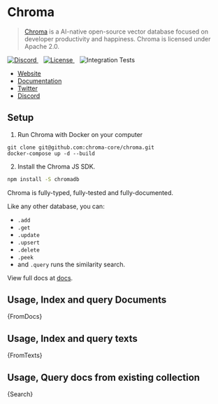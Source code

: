 
# Chroma

>[Chroma](https://docs.trychroma.com/getting-started) is a AI-native open-source vector database focused on developer productivity and happiness. Chroma is licensed under Apache 2.0.

<a href="https://discord.gg/MMeYNTmh3x" target="_blank">
      <img src="https://img.shields.io/discord/1073293645303795742" alt="Discord"/>
  </a>&nbsp;&nbsp;
  <a href="https://github.com/chroma-core/chroma/blob/master/LICENSE" target="_blank">
      <img src="https://img.shields.io/static/v1?label=license&message=Apache 2.0&color=white" alt="License"/>
  </a>&nbsp;&nbsp;
  <img src="https://github.com/chroma-core/chroma/actions/workflows/chroma-integration-test.yml/badge.svg?branch=main" alt="Integration Tests"/>

- [Website](https://www.trychroma.com/)
- [Documentation](https://docs.trychroma.com/)
- [Twitter](https://twitter.com/trychroma)
- [Discord](https://discord.gg/MMeYNTmh3x)

## Setup

1. Run Chroma with Docker on your computer 
```
git clone git@github.com:chroma-core/chroma.git
docker-compose up -d --build
```
2. Install the Chroma JS SDK.

```bash npm2yarn
npm install -S chromadb
```

Chroma is fully-typed, fully-tested and fully-documented.

Like any other database, you can: 
- `.add` 
- `.get` 
- `.update`
- `.upsert`
- `.delete`
- `.peek`
- and `.query` runs the similarity search.

View full docs at [docs](https://docs.trychroma.com/reference/Collection).

## Usage, Index and query Documents


<CodeBlock language="typescript">{FromDocs}</CodeBlock>

## Usage, Index and query texts


<CodeBlock language="typescript">{FromTexts}</CodeBlock>

## Usage, Query docs from existing collection


<CodeBlock language="typescript">{Search}</CodeBlock>